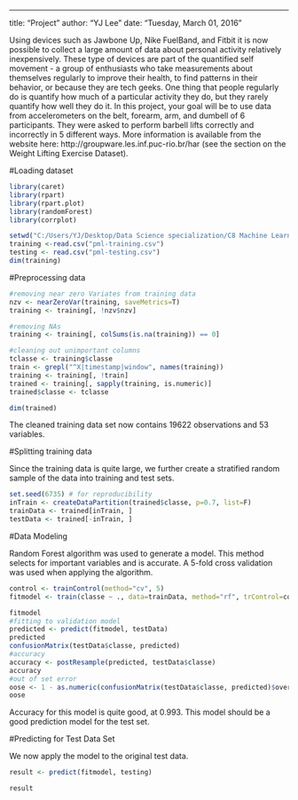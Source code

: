 ---
title: "Project"
author: "YJ Lee"
date: "Tuesday, March 01, 2016"

Using devices such as Jawbone Up, Nike FuelBand, and Fitbit it is now possible to collect a large amount of data about personal activity relatively inexpensively. These type of devices are part of the quantified self movement - a group of enthusiasts who take measurements about themselves regularly to improve their health, to find patterns in their behavior, or because they are tech geeks. One thing that people regularly do is quantify how much of a particular activity they do, but they rarely quantify how well they do it. In this project, your goal will be to use data from accelerometers on the belt, forearm, arm, and dumbell of 6 participants. They were asked to perform barbell lifts correctly and incorrectly in 5 different ways. More information is available from the website here: http://groupware.les.inf.puc-rio.br/har (see the section on the Weight Lifting Exercise Dataset).

#Loading dataset
```{r, results='hide', message=FALSE, warning=FALSE}

library(caret)
library(rpart)
library(rpart.plot)
library(randomForest)
library(corrplot)

setwd("C:/Users/YJ/Desktop/Data Science specialization/C8 Machine Learning")
training <-read.csv("pml-training.csv")
testing <- read.csv("pml-testing.csv")
dim(training)

```

#Preprocessing data
```{r, results='hide'}

#removing near zero Variates from training data
nzv <- nearZeroVar(training, saveMetrics=T)
training <- training[, !nzv$nzv]

#removing NAs
training <- training[, colSums(is.na(training)) == 0] 

#cleaning out unimportant columns
tclasse <- training$classe
train <- grepl("^X|timestamp|window", names(training))
training <- training[, !train]
trained <- training[, sapply(training, is.numeric)]
trained$classe <- tclasse

```

```{r}
dim(trained)
```
The cleaned training data set now contains 19622 observations and 53 variables. 

#Splitting training data

Since the training data is quite large, we further create a stratified random sample of the data into training and test sets.

```{r, results='hide'}

set.seed(6735) # for reproducibility
inTrain <- createDataPartition(trained$classe, p=0.7, list=F)
trainData <- trained[inTrain, ]
testData <- trained[-inTrain, ]


```
#Data Modeling

Random Forest algorithm was used to generate a model. This method selects for important variables and is accurate. A 5-fold cross validation was used when applying the algorithm.

```{r}
control <- trainControl(method="cv", 5)
fitmodel <- train(classe ~ ., data=trainData, method="rf", trControl=control, ntree=250)

fitmodel
#fitting to validation model
predicted <- predict(fitmodel, testData)
predicted
confusionMatrix(testData$classe, predicted)
#accuracy
accuracy <- postResample(predicted, testData$classe)
accuracy
#out of set error
oose <- 1 - as.numeric(confusionMatrix(testData$classe, predicted)$overall[1])
oose

```
Accuracy for this model is quite good, at 0.993. This model should be a good prediction model for the test set.

#Predicting for Test Data Set

We now apply the model to the original test data.

```{r}
result <- predict(fitmodel, testing)

result

```
